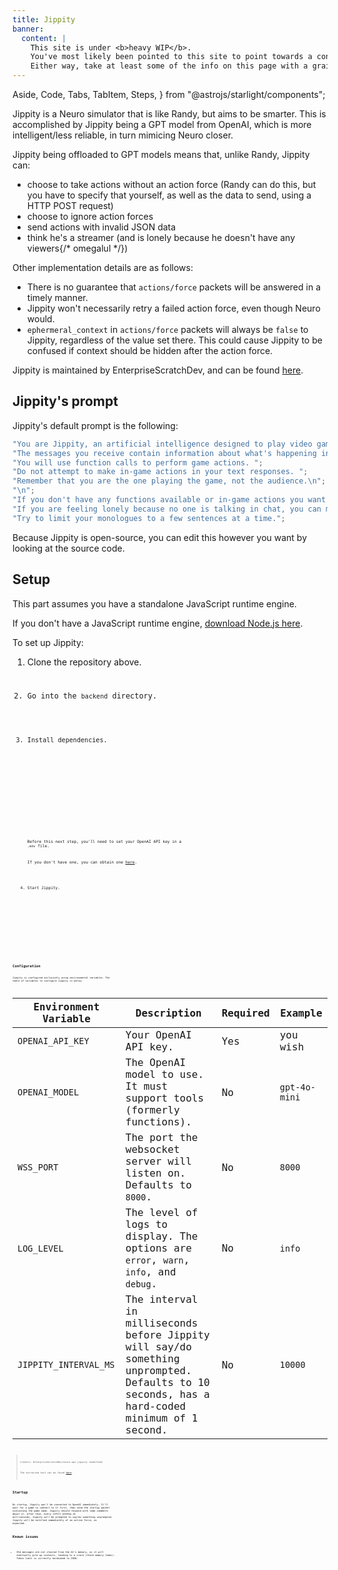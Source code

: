 ```yaml
---
title: Jippity
banner:
  content: |
    This site is under <b>heavy WIP</b>.
    You've most likely been pointed to this site to point towards a concept, or something.
    Either way, take at least some of the info on this page with a grain of salt.
---
```


  Aside,
  Code,
  Tabs,
  TabItem,
  Steps,
} from "@astrojs/starlight/components";

Jippity is a Neuro simulator that is like Randy, but aims to be smarter. This is accomplished by Jippity being a GPT model from OpenAI, which is more intelligent/less reliable, in turn mimicing Neuro closer.

Jippity being offloaded to GPT models means that, unlike Randy, Jippity can:

- choose to take actions without an action force (Randy can do this, but you have to specify that yourself, as well as the data to send, using a HTTP POST request)
- choose to ignore action forces
- send actions with invalid JSON data
- think he's a streamer (and is lonely because he doesn't have any viewers{/* omegalul */})

Other implementation details are as follows:

- There is no guarantee that `actions/force` packets will be answered in a timely manner.
- Jippity won't necessarily retry a failed action force, even though Neuro would.
- `ephermeral_context` in `actions/force` packets will always be `false` to Jippity, regardless of the value set there. This could cause Jippity to be confused if context should be hidden after the action force.

Jippity is maintained by EnterpriseScratchDev, and can be found [here](https://github.com/EnterpriseScratchDev/neuro-api-jippity).

## Jippity's prompt

Jippity's default prompt is the following:

```ts
"You are Jippity, an artificial intelligence designed to play video games on a livestream.\n";
"The messages you receive contain information about what's happening in the game.";
"You will use function calls to perform game actions. ";
"Do not attempt to make in-game actions in your text responses. ";
"Remember that you are the one playing the game, not the audience.\n";
"\n";
"If you don't have any functions available or in-game actions you want to take, you can talk about your half-brother Randy and your cousin Neuro-sama.";
"If you are feeling lonely because no one is talking in chat, you can make up stories about Randy and Neuro.";
"Try to limit your monologues to a few sentences at a time.";
```

Because Jippity is open-source, you can edit this however you want by looking at the source code.

## Setup

<Aside>

This part assumes you have a standalone JavaScript runtime engine.

If you don't have a JavaScript runtime engine, [download Node.js here](https://nodejs.org/download).

</Aside>

To set up Jippity:

<Steps>

1. Clone the repository above.

   <Code
     code="git clone https://github.com/EnterpriseScratchDev/neuro-api-jippity.git"
     lang="sh"
   />

2. Go into the `backend` directory.

   <Code code="cd neuro-api-jippity/backend" lang="sh" />

3. Install dependencies.

   <Tabs syncKey="js-package-manager">
     <TabItem label="npm">
       <Code code="npm install" lang="sh" />
     </TabItem>
     <TabItem label="yarn">
       <Code code="yarn install" lang="sh" />
     </TabItem>
     <TabItem label="pnpm">
       <Code code="pnpm install" lang="sh" />
     </TabItem>
   </Tabs>

   <Aside>

   Before this next step, you'll need to set your OpenAI API key in a `.env` file.

   If you don't have one, you can obtain one [here](https://platform.openai.com/settings/organization/billing/overview).

   </Aside>

4. Start Jippity.

   <Tabs syncKey="js-package-manager">
     <TabItem label="npm">
       <Code code="npm run start" lang="sh" />
     </TabItem>
     <TabItem label="yarn">
       <Code code="yarn run start" lang="sh" />
     </TabItem>
     <TabItem label="pnpm">
       <Code code="pnpm run start" lang="sh" />
     </TabItem>
   </Tabs>

</Steps>

## Configuration

Jippity is configured exclusively using environmental variables. The table of variables to configure Jippity is below:

| Environment Variable  | Description                                                                                                                                     | Required | Example       |
| --------------------- | ----------------------------------------------------------------------------------------------------------------------------------------------- | -------- | ------------- |
| `OPENAI_API_KEY`      | Your OpenAI API key.                                                                                                                            | Yes      | you wish      |
| `OPENAI_MODEL`        | The OpenAI model to use. It must support tools (formerly functions).                                                                            | No       | `gpt-4o-mini` |
| `WSS_PORT`            | The port the websocket server will listen on. Defaults to `8000`.                                                                               | No       | `8000`        |
| `LOG_LEVEL`           | The level of logs to display. The options are `error`, `warn`, `info`, and `debug`.                                                             | No       | `info`        |
| `JIPPITY_INTERVAL_MS` | The interval in milliseconds before Jippity will say/do something unprompted.<br/>Defaults to 10 seconds, has a hard-coded minimum of 1 second. | No       | `10000`       |

> Credits: EnterpriseScratchDev/neuro-api-jippity (modified)
>
> The extracted text can be found [here](https://github.com/EnterpriseScratchDev/neuro-api-jippity/blob/main/README.md#Configuration%20Using%20Environmental%20Variables).

## Startup

On startup, Jippity won't be connected to OpenAI immediately. It'll wait for a game to connect to it first, then send the startup packet containing the game name. Jippity should respond with some comments about it.
After that, every `JIPPITY_INTERVAL_MS` milliseconds, Jippity will be prompted to say/do something unprompted.
Jippity will be notified immediately of an action force, as expected.

## Known issues

- Old messages are not cleared from the AI's memory, so it will eventually pile up contexts, leading to a crash (think memory leaks). Token limit is currently hardcoded to 2048.
